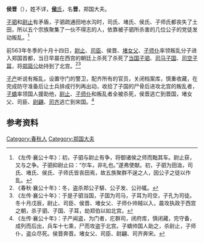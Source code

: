 {{Infobox 先秦人物
|名称= 侯晋
|图像=
|图说=
|姓=
|氏=[[侯氏|侯]]
|名=晋
|字=
|别名=
|别字=
|谥号=
|时代=春秋时期
|国家=
|身份=郑国大夫
|出生=
|逝世=
|在位=
|父=
|母=
|正妻=
|妾=
|子女=
|太子=
}}
'''侯晋'''（{{bd|？||？||}}），姓不详，[[侯氏_(郑国)|'''侯'''氏]]，名'''晋'''，郑国大夫。

[[子驷|子驷]]和[[尉止|尉止]]有矛盾，子驷疏通田地水沟时，司氏、堵氏、侯氏、子师氏都丧失了土田，所以五个宗族聚集了一伙不得志的人，依靠被子驷所杀害的几位公子的党徒发动叛乱。<ref>《左传·襄公十年》：初，子驷与尉止有争，将御诸侯之师而黜其车。尉止获，又与之争。子驷抑尉止曰：“尔车，非礼也。”遂弗使献。初，子驷为田洫，司氏、堵氏、侯氏、子师氏皆丧田焉，故五族聚群不逞之人，因公子之徒以作乱。</ref>

前563年冬季的十月十四日，[[尉止|尉止]]、[[司臣|司臣]]、侯晋、[[堵女父|堵女父]]、[[子师仆|子师仆]]率领叛乱分子进入郑国首都，当日早晨在西宫的朝廷上杀死了杀死了[[当国|当国]][[子驷|子驷]]、[[司马|司马]][[子国_(郑国)|子国]]、[[司空|司空]][[子耳|子耳]]，将[[郑简公|郑简公]]劫持到了北宫。<ref>《春秋·襄公十年》：冬，盗杀郑公子騑、公子发、公孙辄。</ref><ref>《左传·襄公十年》：于是子驷当国，子国为司马，子耳为司空，子孔为司徒。冬十月戊辰，尉止、司臣、侯晋、堵女父、子师仆帅贼以入，晨攻执政于西宫之朝，杀子驷、子国、子耳，劫郑伯以如北宫。</ref>

[[子产|子产]]听说有叛乱，设置守门的警卫，配齐所有的官员，关闭档案库，慎重收藏，在完成防守准备后让士兵排成行列再出动，收拾了子国的尸骨后进攻北宫的叛乱者，[[子蟜_(郑国)|子蟜]]率领国人援助他，[[尉止|尉止]]、[[子师仆|子师仆]]和叛乱者全被杀死，侯晋逃亡到晋国，堵女父、司臣、[[尉翩|尉翩]]、[[司齐|司齐]]逃亡到宋国。<ref>《左传·襄公十年》：子产闻盗，为门者，庀群司，闭府库，慎闭藏，完守备，成列而后出，兵车十七乘，尸而攻盗于北宫。子蟜帅国人助之，杀尉止，子师仆，盗众尽死。侯晋奔晋。堵女父、司臣、尉翩、司齐奔宋。</ref>

== 参考资料 ==
{{reflist}}

[[Category:春秋人|Category:春秋人]]
[[Category:郑国大夫|Category:郑国大夫]]